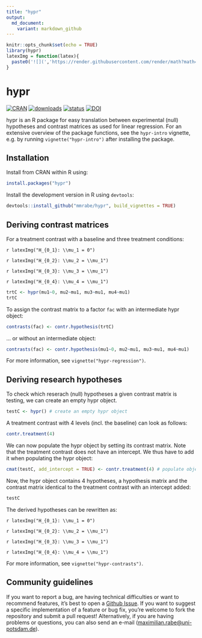 ```yaml
---
title: "hypr"
output:
  md_document:
    variant: markdown_github
---
```

```r
knitr::opts_chunk$set(echo = TRUE)
library(hypr)
latexImg = function(latex){
  paste0('![](','https://render.githubusercontent.com/render/math?math=', URLencode(latex),')')
}
```
# hypr


[![CRAN](https://www.r-pkg.org/badges/version/hypr)](https://cran.r-project.org/package=hypr)
[![downloads](https://cranlogs.r-pkg.org/badges/hypr)](https://cran.r-project.org/package=hypr)
[![status](https://joss.theoj.org/papers/10.21105/joss.02134/status.svg)](https://joss.theoj.org/papers/10.21105/joss.02134)
[![DOI](https://zenodo.org/badge/208564895.svg)](https://zenodo.org/badge/latestdoi/208564895)

hypr is an R package for easy translation between experimental (null) hypotheses and contrast matrices as used for linear regression. For an extensive overview of the package functions, see the `hypr-intro` vignette, e.g. by running `vignette("hypr-intro")` after installing the package.

## Installation

Install from CRAN within R using:

```r
install.packages("hypr")
```

Install the development version in R using `devtools`:

```r
devtools::install_github("mmrabe/hypr", build_vignettes = TRUE)
```

## Deriving contrast matrices

For a treatment contrast with a baseline and three treatment conditions:

`r latexImg("H_{0_1}: \\mu_1 = 0")`

`r latexImg("H_{0_2}: \\mu_2 = \\mu_1")`

`r latexImg("H_{0_3}: \\mu_3 = \\mu_1")`

`r latexImg("H_{0_4}: \\mu_4 = \\mu_1")`

```r
trtC <- hypr(mu1~0, mu2~mu1, mu3~mu1, mu4~mu1)
trtC
```

To assign the contrast matrix to a factor `fac` with an intermediate hypr object:
```r
contrasts(fac) <- contr.hypothesis(trtC)
```

... or without an intermediate object:
```r
contrasts(fac) <- contr.hypothesis(mu1~0, mu2~mu1, mu3~mu1, mu4~mu1) 
```

For more information, see `vignette("hypr-regression")`.


## Deriving research hypotheses

To check which reserach (null) hypotheses a given contrast matrix is testing, we can create an empty hypr object.

```r
testC <- hypr() # create an empty hypr object
```

A treatment contrast with 4 levels (incl. the baseline) can look as follows:

```r
contr.treatment(4)
```

We can now populate the hypr object by setting its contrast matrix. Note that the treatment contrast does not have an intercept. We thus have to add it when populating the hypr object:

```r
cmat(testC, add_intercept = TRUE) <- contr.treatment(4) # populate object via contrast matrix
```

Now, the hypr object contains 4 hypotheses, a hypothesis matrix and the contrast matrix identical to the treatment contrast with an intercept added:

```r
testC
```

The derived hypotheses can be rewritten as:

`r latexImg("H_{0_1}: \\mu_1 = 0")`

`r latexImg("H_{0_2}: \\mu_2 = \\mu_1")`

`r latexImg("H_{0_3}: \\mu_3 = \\mu_1")`

`r latexImg("H_{0_4}: \\mu_4 = \\mu_1")`

For more information, see `vignette("hypr-contrasts")`.


## Community guidelines

If you want to report a bug, are having technical difficulties or want to recommend features, it’s best to open a [Github Issue](https://github.com/mmrabe/hypr/issues/new/choose). If you want to suggest a specific implementation of a feature or bug fix, you’re welcome to fork the repository and submit a pull request! Alternatively, if you are having problems or questions, you can also send an e-mail (<maximilian.rabe@uni-potsdam.de>).
